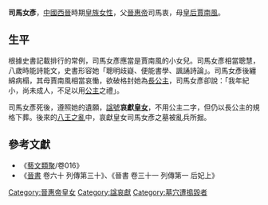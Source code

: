 {{東亞女性歷史人物
| 名稱=哀獻皇女
| 身份=[[西晋|西晋]]皇女
| 畫像=
| 說明=
| 姓=司馬
| 名=女彥
| 封爵=
| 位號=
| 封號=哀獻皇女
| 出生年=
| 逝世年=
| 諡號=
| 墳墓=
| 父親=[[晉惠帝|晉惠帝]][[司馬衷|司馬衷]]
| 同胞兄弟=
| 母親=[[賈南風|賈南風]]
|}}


'''司馬女彥'''，[[中國|中國]][[西晉|西晉]]時期[[皇族|皇族]][[女性|女性]]，父[[晉惠帝|晉惠帝]]司馬衷，母[[皇后|皇后]][[賈南風|賈南風]]。

==生平==
根據史書記載排行的常例，司馬女彥應當是賈南風的小女兒。司馬女彥相當聰慧，八歲時能詩能文，史書形容她「聰明歧嶷、便能書學、諷誦詩論」。司馬女彥後纏綿病榻，其母賈南風相當哀慟，欲破格封她為[[長公主|長公主]]，司馬女彥卻說：「我年紀小，尚未成人，不足以用[[公主|公主]]之禮」。

司馬女彥死後，遵照她的遺願，[[諡號|諡號]]'''哀獻[[皇女|皇女]]'''，不用公主二字，但仍以長公主的規格下葬。後來的[[八王之亂|八王之亂]]中，哀獻皇女司馬女彥之墓被亂兵所掘。

==參考文獻==
*《[[藝文類聚|藝文類聚]]/卷016》
*《[[晉書|晉書]] 卷六十 列傳第三十》、《晉書 卷三十一 列傳第一 后妃上》

[[Category:晉惠帝皇女|Category:晉惠帝皇女]]
[[Category:諡哀獻|Category:諡哀獻]]
[[Category:墓穴遭搗毀者|Category:墓穴遭搗毀者]]